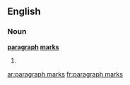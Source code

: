 ==English==

===Noun===
'''[[paragraph]] [[mark]]s'''

# {{plural of|paragraph mark}}

[[ar:paragraph marks]]
[[fr:paragraph marks]]